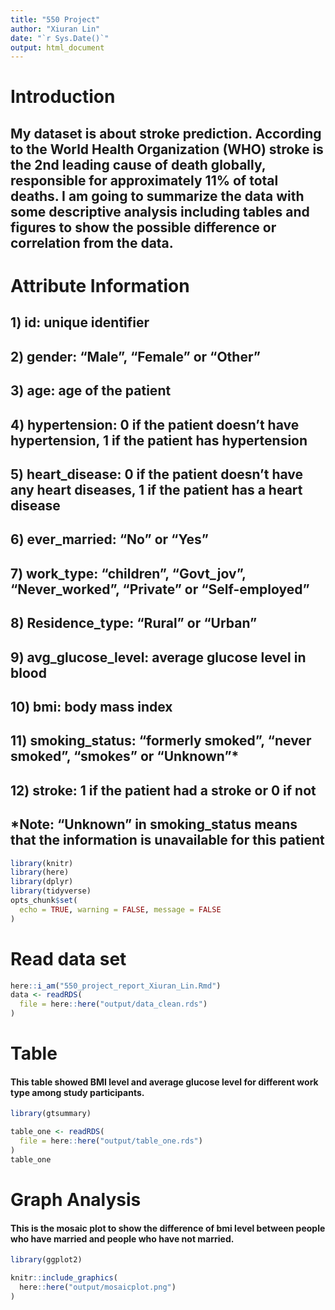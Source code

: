 ```yaml
---
title: "550 Project"
author: "Xiuran Lin"
date: "`r Sys.Date()`"
output: html_document
---
```

# **Introduction**
## My dataset is about stroke prediction. According to the World Health Organization (WHO) stroke is the 2nd leading cause of death globally, responsible for approximately 11% of total deaths. I am going to summarize the data with some descriptive analysis including tables and figures to show the possible difference or correlation from the data.

# **Attribute Information**
## 1) id: unique identifier
## 2) gender: "Male", "Female" or "Other"
## 3) age: age of the patient
## 4) hypertension: 0 if the patient doesn't have hypertension, 1 if the patient has hypertension
## 5) heart_disease: 0 if the patient doesn't have any heart diseases, 1 if the patient has a heart disease
## 6) ever_married: "No" or "Yes"
## 7) work_type: "children", "Govt_jov", "Never_worked", "Private" or "Self-employed"
## 8) Residence_type: "Rural" or "Urban"
## 9) avg_glucose_level: average glucose level in blood
## 10) bmi: body mass index
## 11) smoking_status: "formerly smoked", "never smoked", "smokes" or "Unknown"*
## 12) stroke: 1 if the patient had a stroke or 0 if not
## *Note: "Unknown" in smoking_status means that the information is unavailable for this patient

```r
library(knitr)
library(here)
library(dplyr)
library(tidyverse)
opts_chunk$set(
  echo = TRUE, warning = FALSE, message = FALSE
)
```
# **Read data set**

```r
here::i_am("550_project_report_Xiuran_Lin.Rmd")
data <- readRDS(
  file = here::here("output/data_clean.rds")
)

```
# **Table**
#### This table showed BMI level and average glucose level for different work type among study participants.
```r
library(gtsummary)

table_one <- readRDS(
  file = here::here("output/table_one.rds")
)
table_one
```


# **Graph Analysis**
#### This is the mosaic plot to show the difference of bmi level between people who have married and people who have not married.
```r
library(ggplot2)

knitr::include_graphics(
  here::here("output/mosaicplot.png")
)
```
